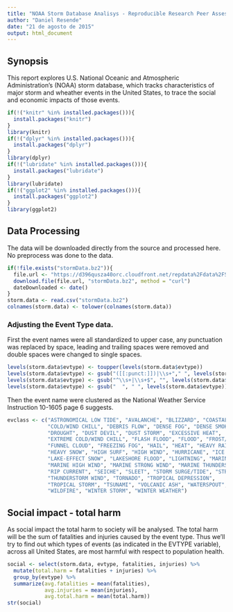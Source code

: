 ```yaml
---
title: "NOAA Storm Database Analisys - Reproducible Research Peer Assessment 2"
author: "Daniel Resende"
date: "21 de agosto de 2015"
output: html_document
---
```


## Synopsis

This report explores U.S. National Oceanic and Atmospheric Administration's (NOAA) storm database, which tracks characteristics of major storm and wheather events in the United States, to trace the social and economic impacts of those events.

```r
if(!("knitr" %in% installed.packages())){
  install.packages("knitr")
}
library(knitr)
if(!("dplyr" %in% installed.packages())){
  install.packages("dplyr")
}
library(dplyr)
if(!("lubridate" %in% installed.packages())){
  install.packages("lubridate")
}
library(lubridate)
if(!("ggplot2" %in% installed.packages())){
  install.packages("ggplot2")
}
library(ggplot2)
```

## Data Processing

The data will be downloaded directly from the source and processed here. No preprocess was done to the data. 

```r
if(!file.exists("stormData.bz2")){
  file.url <- "https://d396qusza40orc.cloudfront.net/repdata%2Fdata%2FStormData.csv.bz2"
  download.file(file.url, "stormData.bz2", method = "curl")
  dateDownloaded <- date()
}
storm.data <- read.csv("stormData.bz2")
colnames(storm.data) <- tolower(colnames(storm.data))
```

### Adjusting the Event Type data.

First the event names were all standardized to upper case, any punctuation was replaced by space, leading and trailing spaces were removed and double spaces were changed to single spaces.

```r
levels(storm.data$evtype) <- toupper(levels(storm.data$evtype))
levels(storm.data$evtype) <- gsub("([[:punct:]])|\\s+"," ", levels(storm.data$evtype))
levels(storm.data$evtype) <- gsub("^\\s+|\\s+$", "", levels(storm.data$evtype))
levels(storm.data$evtype) <- gsub("  ", " ", levels(storm.data$evtype))
```

Then the event name were clustered as the National Weather Service Instruction 10-1605 page 6 suggests.

```r
evclass <- c("ASTRONOMICAL LOW TIDE", "AVALANCHE", "BLIZZARD", "COASTAL FLOOD",
             "COLD/WIND CHILL", "DEBRIS FLOW", "DENSE FOG", "DENSE SMOKE",
             "DROUGHT", "DUST DEVIL", "DUST STORM", "EXCESSIVE HEAT",
             "EXTREME COLD/WIND CHILL", "FLASH FLOOD", "FLOOD", "FROST/FREEZE",
             "FUNNEL CLOUD", "FREEZING FOG", "HAIL", "HEAT", "HEAVY RAIN",
             "HEAVY SNOW", "HIGH SURF", "HIGH WIND", "HURRICANE", "ICE STORM",
             "LAKE-EFFECT SNOW", "LAKESHORE FLOOD", "LIGHTNING", "MARINE HAIL",
             "MARINE HIGH WIND", "MARINE STRONG WIND", "MARINE THUNDERSTORM WIND",
             "RIP CURRENT", "SEICHE", "SLEET", "STORM SURGE/TIDE", "STRONG WIND",
             "THUNDERSTORM WIND", "TORNADO", "TROPICAL DEPRESSION",
             "TROPICAL STORM", "TSUNAMI", "VOLCANIC ASH", "WATERSPOUT",
             "WILDFIRE", "WINTER STORM", "WINTER WEATHER")
```

## Social impact - total harm

As social impact the total harm to society will be analysed. The total harm will be the sum of fatalities and injuries caused by the event type. Thus we'll try to find out which types of events (as indicated in the EVTYPE variable), across all United States, are most harmful with respect to population health.

```r
social <- select(storm.data, evtype, fatalities, injuries) %>%
  mutate(total.harm = fatalities + injuries) %>%
  group_by(evtype) %>%
  summarize(avg.fatalities = mean(fatalities),
            avg.injuries = mean(injuries),
            avg.total.harm = mean(total.harm))
str(social)
```